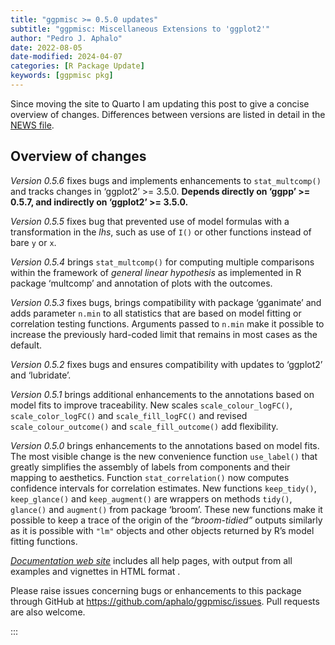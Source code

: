 ```yaml
---
title: "ggpmisc >= 0.5.0 updates"
subtitle: "ggpmisc: Miscellaneous Extensions to 'ggplot2'"
author: "Pedro J. Aphalo"
date: 2022-08-05
date-modified: 2024-04-07
categories: [R Package Update]
keywords: [ggpmisc pkg]
---
```


::: callout-note

Since moving the site to Quarto I am updating this post to give a concise
overview of changes. Differences between versions are listed in detail in the
[NEWS file](https://docs.r4photobiology.info/ggmisc/news/).

:::

## Overview of changes

_Version 0.5.6_ fixes bugs and implements enhancements to `stat_multcomp()` and tracks changes in 'ggplot2' >= 3.5.0. **Depends directly on 'ggpp' >= 0.5.7, and indirectly on 'ggplot2' >= 3.5.0.**

_Version 0.5.5_ fixes bug that prevented use of model formulas with a transformation in the _lhs_, such as use of `I()` or other functions instead of bare `y` or `x`.

_Version 0.5.4_ brings `stat_multcomp()` for computing multiple comparisons within the framework of _general linear hypothesis_ as implemented in R package 'multcomp' and annotation of plots with the outcomes.

_Version 0.5.3_ fixes bugs, brings compatibility with package 'gganimate' and adds parameter `n.min` to all statistics that are based on model fitting or correlation testing functions. Arguments passed to `n.min` make it possible to increase the previously hard-coded limit that remains in most cases as the default.

_Version 0.5.2_ fixes bugs and ensures compatibility with updates to 'ggplot2' and 'lubridate'. 

_Version 0.5.1_ brings additional enhancements to the annotations based on model fits to improve traceability. New scales `scale_colour_logFC()`, `scale_color_logFC()` and `scale_fill_logFC()` and revised `scale_colour_outcome()` and `scale_fill_outcome()` add flexibility.

_Version 0.5.0_ brings enhancements to the annotations based on model fits. The most visible change is the new convenience function `use_label()` that greatly simplifies the assembly of labels from components and their mapping to aesthetics. Function `stat_correlation()` now computes confidence intervals for correlation estimates. New functions `keep_tidy()`, `keep_glance()` and `keep_augment()` are wrappers on methods `tidy()`, `glance()` and `augment()` from package 'broom'. These new functions make it possible to keep a trace of the origin of the _"broom-tidied"_ outputs similarly as it is possible with `"lm"` objects and other objects returned by R's model fitting functions.

[*Documentation web site*](http://docs.r4photobiology.info/ggpmisc/) includes all help pages, with output from all examples and vignettes in HTML format .

Please raise issues concerning bugs or enhancements to this package through GitHub at <https://github.com/aphalo/ggpmisc/issues>. Pull requests are also welcome.

:::
